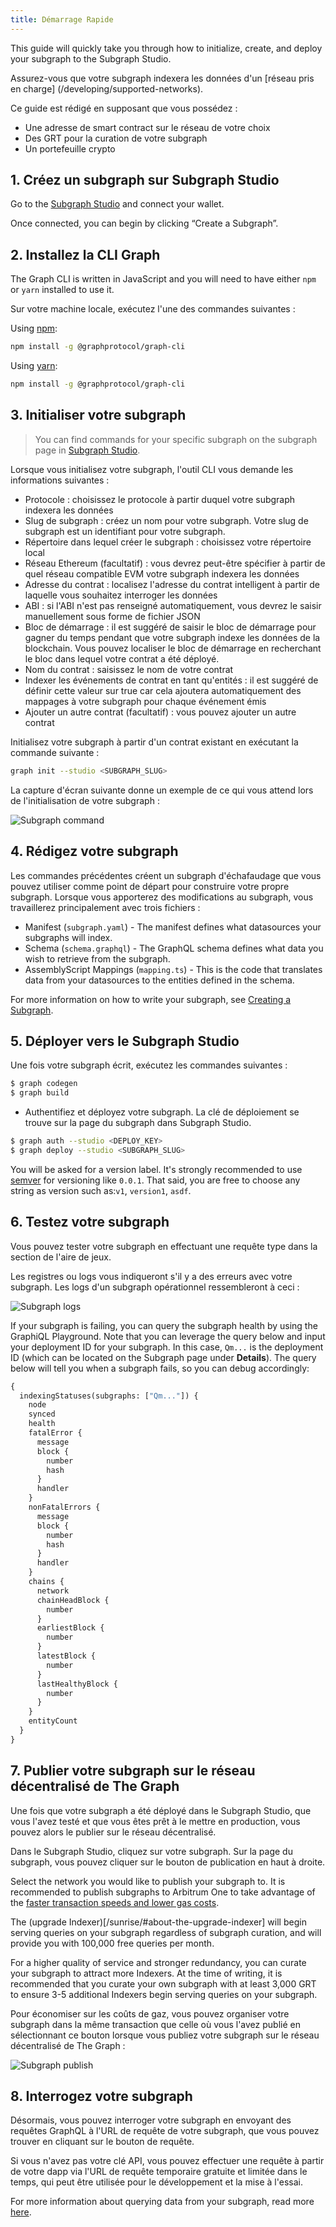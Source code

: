 ```yaml
---
title: Démarrage Rapide
---
```


This guide will quickly take you through how to initialize, create, and deploy your subgraph to the Subgraph Studio.

Assurez-vous que votre subgraph indexera les données d'un [réseau pris en charge] (/developing/supported-networks).

Ce guide est rédigé en supposant que vous possédez :

- Une adresse de smart contract sur le réseau de votre choix
- Des GRT pour la curation de votre subgraph
- Un portefeuille crypto

## 1. Créez un subgraph sur Subgraph Studio

Go to the [Subgraph Studio](https://thegraph.com/studio/) and connect your wallet.

Once connected, you can begin by clicking “Create a Subgraph”.

## 2. Installez la CLI Graph

The Graph CLI is written in JavaScript and you will need to have either `npm` or `yarn` installed to use it.

Sur votre machine locale, exécutez l'une des commandes suivantes :

Using [npm](https://www.npmjs.com/):

```sh
npm install -g @graphprotocol/graph-cli
```

Using [yarn](https://yarnpkg.com/):

```sh
npm install -g @graphprotocol/graph-cli
```

## 3. Initialiser votre subgraph

> You can find commands for your specific subgraph on the subgraph page in [Subgraph Studio](https://thegraph.com/studio/).

Lorsque vous initialisez votre subgraph, l'outil CLI vous demande les informations suivantes :

- Protocole : choisissez le protocole à partir duquel votre subgraph indexera les données
- Slug de subgraph : créez un nom pour votre subgraph. Votre slug de subgraph est un identifiant pour votre subgraph.
- Répertoire dans lequel créer le subgraph : choisissez votre répertoire local
- Réseau Ethereum (facultatif) : vous devrez peut-être spécifier à partir de quel réseau compatible EVM votre subgraph indexera les données
- Adresse du contrat : localisez l'adresse du contrat intelligent à partir de laquelle vous souhaitez interroger les données
- ABI : si l'ABI n'est pas renseigné automatiquement, vous devrez le saisir manuellement sous forme de fichier JSON
- Bloc de démarrage : il est suggéré de saisir le bloc de démarrage pour gagner du temps pendant que votre subgraph indexe les données de la blockchain. Vous pouvez localiser le bloc de démarrage en recherchant le bloc dans lequel votre contrat a été déployé.
- Nom du contrat : saisissez le nom de votre contrat
- Indexer les événements de contrat en tant qu'entités : il est suggéré de définir cette valeur sur true car cela ajoutera automatiquement des mappages à votre subgraph pour chaque événement émis
- Ajouter un autre contrat (facultatif) : vous pouvez ajouter un autre contrat

Initialisez votre subgraph à partir d'un contrat existant en exécutant la commande suivante :

```sh
graph init --studio <SUBGRAPH_SLUG>
```

La capture d'écran suivante donne un exemple de ce qui vous attend lors de l'initialisation de votre subgraph :

![Subgraph command](/img/subgraph-init-example.png)

## 4. Rédigez votre subgraph

Les commandes précédentes créent un subgraph d'échafaudage que vous pouvez utiliser comme point de départ pour construire votre propre subgraph. Lorsque vous apporterez des modifications au subgraph, vous travaillerez principalement avec trois fichiers :

- Manifest (`subgraph.yaml`) - The manifest defines what datasources your subgraphs will index.
- Schema (`schema.graphql`) - The GraphQL schema defines what data you wish to retrieve from the subgraph.
- AssemblyScript Mappings (`mapping.ts`) - This is the code that translates data from your datasources to the entities defined in the schema.

For more information on how to write your subgraph, see [Creating a Subgraph](/developing/creating-a-subgraph).

## 5. Déployer vers le Subgraph Studio

Une fois votre subgraph écrit, exécutez les commandes suivantes :

```sh
$ graph codegen
$ graph build
```

- Authentifiez et déployez votre subgraph. La clé de déploiement se trouve sur la page du subgraph dans Subgraph Studio.

```sh
$ graph auth --studio <DEPLOY_KEY>
$ graph deploy --studio <SUBGRAPH_SLUG>
```

You will be asked for a version label. It's strongly recommended to use [semver](https://semver.org/) for versioning like `0.0.1`. That said, you are free to choose any string as version such as:`v1`, `version1`, `asdf`.

## 6. Testez votre subgraph

Vous pouvez tester votre subgraph en effectuant une requête type dans la section de l'aire de jeux.

Les registres ou logs vous indiqueront s'il y a des erreurs avec votre subgraph. Les logs d'un subgraph opérationnel ressembleront à ceci :

![Subgraph logs](/img/subgraph-logs-image.png)

If your subgraph is failing, you can query the subgraph health by using the GraphiQL Playground. Note that you can leverage the query below and input your deployment ID for your subgraph. In this case, `Qm...` is the deployment ID (which can be located on the Subgraph page under **Details**). The query below will tell you when a subgraph fails, so you can debug accordingly:

```graphql
{
  indexingStatuses(subgraphs: ["Qm..."]) {
    node
    synced
    health
    fatalError {
      message
      block {
        number
        hash
      }
      handler
    }
    nonFatalErrors {
      message
      block {
        number
        hash
      }
      handler
    }
    chains {
      network
      chainHeadBlock {
        number
      }
      earliestBlock {
        number
      }
      latestBlock {
        number
      }
      lastHealthyBlock {
        number
      }
    }
    entityCount
  }
}
```

## 7. Publier votre subgraph sur le réseau décentralisé de The Graph

Une fois que votre subgraph a été déployé dans le Subgraph Studio, que vous l'avez testé et que vous êtes prêt à le mettre en production, vous pouvez alors le publier sur le réseau décentralisé.

Dans le Subgraph Studio, cliquez sur votre subgraph. Sur la page du subgraph, vous pouvez cliquer sur le bouton de publication en haut à droite.

Select the network you would like to publish your subgraph to. It is recommended to publish subgraphs to Arbitrum One to take advantage of the [faster transaction speeds and lower gas costs](/arbitrum/arbitrum-faq).

The (upgrade Indexer)[/sunrise/#about-the-upgrade-indexer] will begin serving queries on your subgraph regardless of subgraph curation, and will provide you with 100,000 free queries per month.

For a higher quality of service and stronger redundancy, you can curate your subgraph to attract more Indexers. At the time of writing, it is recommended that you curate your own subgraph with at least 3,000 GRT to ensure 3-5 additional Indexers begin serving queries on your subgraph.

Pour économiser sur les coûts de gaz, vous pouvez organiser votre subgraph dans la même transaction que celle où vous l'avez publié en sélectionnant ce bouton lorsque vous publiez votre subgraph sur le réseau décentralisé de The Graph :

![Subgraph publish](/img/publish-and-signal-tx.png)

## 8. Interrogez votre subgraph

Désormais, vous pouvez interroger votre subgraph en envoyant des requêtes GraphQL à l'URL de requête de votre subgraph, que vous pouvez trouver en cliquant sur le bouton de requête.

Si vous n'avez pas votre clé API, vous pouvez effectuer une requête à partir de votre dapp via l'URL de requête temporaire gratuite et limitée dans le temps, qui peut être utilisée pour le développement et la mise à l'essai.

For more information about querying data from your subgraph, read more [here](/querying/querying-the-graph/).
